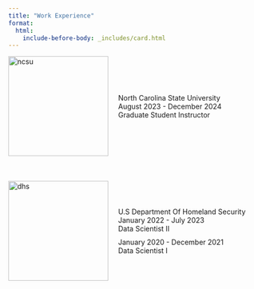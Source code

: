 ```yaml
---
title: "Work Experience"
format:
  html:
    include-before-body: _includes/card.html
---
```



<div style="margin-bottom: 50px;"> <!-- Wrapper for first section -->
  <div style="display: flex; align-items: center; gap: 20px;">
  <img src="images/ncsu.jpg" alt="ncsu" style="width: 200px; height: auto;">
  <div>
  <p style="margin: 0;">North Carolina State University</p>
  <p style="margin: 0;">August 2023 - December 2024</p>
  <p style="margin: 0;">Graduate Student Instructor</p>
  </div>
  </div>
</div>

<div> <!-- Wrapper for second section -->
  <div style="display: flex; align-items: center; gap: 20px;">
  <img src="images/dhs.png" alt="dhs" style="width: 200px; height: auto;">
  <div>
  <p style="margin: 0;">U.S Department Of Homeland Security</p>
  <p style="margin: 0;">January 2022 - July 2023</p>
  <p style="margin: 0;margin-bottom: 10px;">Data Scientist II</p>
  <p style="margin: 0;">January 2020 - December 2021</p>
  <p style="margin: 0;">Data Scientist I</p>
  </div>
  </div>